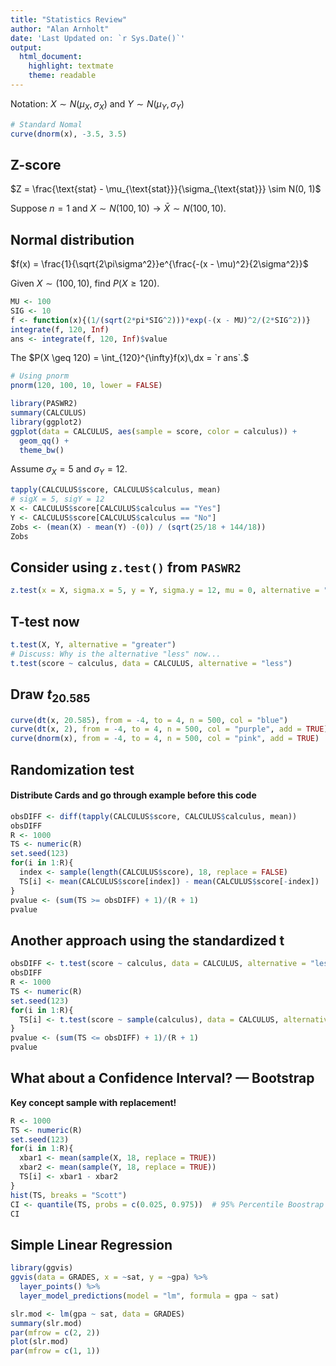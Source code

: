 ```yaml
---
title: "Statistics Review"
author: "Alan Arnholt"
date: 'Last Updated on: `r Sys.Date()`'
output: 
  html_document: 
    highlight: textmate
    theme: readable
---
```



Notation: $X \sim N(\mu_X, \sigma_X)$ and $Y \sim N(\mu_Y, \sigma_Y)$

```r
# Standard Nomal
curve(dnorm(x), -3.5, 3.5)
```

## Z-score

$Z = \frac{\text{stat} - \mu_{\text{stat}}}{\sigma_{\text{stat}}} \sim N(0, 1)$

Suppose $n = 1$ and $X \sim N(100, 10) \rightarrow \bar{X} \sim N(100, 10)$.

## Normal distribution

$f(x) = \frac{1}{\sqrt{2\pi\sigma^2}}e^{\frac{-(x - \mu)^2}{2\sigma^2}}$

Given $X \sim(100, 10)$, find $P(X \geq 120)$.

```r
MU <- 100
SIG <- 10
f <- function(x){(1/(sqrt(2*pi*SIG^2)))*exp(-(x - MU)^2/(2*SIG^2))}
integrate(f, 120, Inf)
ans <- integrate(f, 120, Inf)$value
```

The $P(X \geq 120) = \int_{120}^{\infty}f(x)\,dx = `r ans`.$

```r
# Using pnorm
pnorm(120, 100, 10, lower = FALSE)
```

```r
library(PASWR2)
summary(CALCULUS)
library(ggplot2)
ggplot(data = CALCULUS, aes(sample = score, color = calculus)) + 
  geom_qq() + 
  theme_bw()
```

Assume $\sigma_X = 5$ and $\sigma_Y=12$.

```r
tapply(CALCULUS$score, CALCULUS$calculus, mean)
# sigX = 5, sigY = 12
X <- CALCULUS$score[CALCULUS$calculus == "Yes"]
Y <- CALCULUS$score[CALCULUS$calculus == "No"]
Zobs <- (mean(X) - mean(Y) -(0)) / (sqrt(25/18 + 144/18))
Zobs
```

## Consider using `z.test()` from `PASWR2`

```r
z.test(x = X, sigma.x = 5, y = Y, sigma.y = 12, mu = 0, alternative = "greater")
```

## T-test now

```r
t.test(X, Y, alternative = "greater")
# Discuss: Why is the alternative "less" now...
t.test(score ~ calculus, data = CALCULUS, alternative = "less")
```

## Draw $t_{20.585}$

```r
curve(dt(x, 20.585), from = -4, to = 4, n = 500, col = "blue")
curve(dt(x, 2), from = -4, to = 4, n = 500, col = "purple", add = TRUE)
curve(dnorm(x), from = -4, to = 4, n = 500, col = "pink", add = TRUE)
```

## Randomization test

#### Distribute Cards and go through example before this code

```r
obsDIFF <- diff(tapply(CALCULUS$score, CALCULUS$calculus, mean))
obsDIFF
R <- 1000
TS <- numeric(R)
set.seed(123)
for(i in 1:R){
  index <- sample(length(CALCULUS$score), 18, replace = FALSE)
  TS[i] <- mean(CALCULUS$score[index]) - mean(CALCULUS$score[-index])
}
pvalue <- (sum(TS >= obsDIFF) + 1)/(R + 1)
pvalue
```

## Another approach using the standardized t

```r
obsDIFF <- t.test(score ~ calculus, data = CALCULUS, alternative = "less")$stat
obsDIFF
R <- 1000
TS <- numeric(R)
set.seed(123)
for(i in 1:R){
  TS[i] <- t.test(score ~ sample(calculus), data = CALCULUS, alternative = "less")$stat
}
pvalue <- (sum(TS <= obsDIFF) + 1)/(R + 1)
pvalue
```

## What about a Confidence Interval? --- Bootstrap
**Key concept sample with replacement!**

```r
R <- 1000
TS <- numeric(R)
set.seed(123)
for(i in 1:R){
  xbar1 <- mean(sample(X, 18, replace = TRUE))
  xbar2 <- mean(sample(Y, 18, replace = TRUE))
  TS[i] <- xbar1 - xbar2
}
hist(TS, breaks = "Scott")
CI <- quantile(TS, probs = c(0.025, 0.975))  # 95% Percentile Boostrap CI
CI 
```

## Simple Linear Regression

```r
library(ggvis)
ggvis(data = GRADES, x = ~sat, y = ~gpa) %>% 
  layer_points() %>% 
  layer_model_predictions(model = "lm", formula = gpa ~ sat)
```

```r
slr.mod <- lm(gpa ~ sat, data = GRADES)
summary(slr.mod)
par(mfrow = c(2, 2))
plot(slr.mod)
par(mfrow = c(1, 1))
```